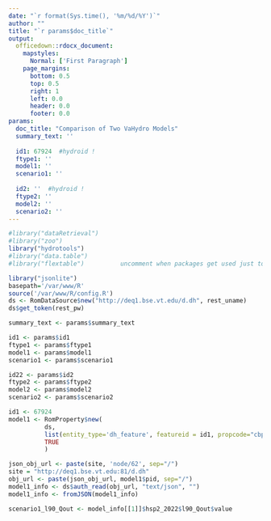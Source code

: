 ```yaml
---
date: "`r format(Sys.time(), '%m/%d/%Y')`"
author: ""
title: "`r params$doc_title`"
output: 
  officedown::rdocx_document:
    mapstyles:
      Normal: ['First Paragraph']
    page_margins:
      bottom: 0.5
      top: 0.5
      right: 1
      left: 0.0
      header: 0.0
      footer: 0.0
params: 
  doc_title: "Comparison of Two VaHydro Models"
  summary_text: ''
  
  id1: 67924  #hydroid !
  ftype1: ''
  model1: ''
  scenario1: ''
  
  id2: ''  #hydroid !
  ftype2: ''
  model2: ''
  scenario2: ''
---
```


```r
#library("dataRetrieval")
#library("zoo")
library("hydrotools")
#library("data.table")
#library("flextable")          uncomment when packages get used just to make sure no extras from previous gage situation

library("jsonlite")
basepath='/var/www/R'
source('/var/www/R/config.R')
ds <- RomDataSource$new("http://deq1.bse.vt.edu/d.dh", rest_uname)
ds$get_token(rest_pw)

summary_text <- params$summary_text

id1 <- params$id1
ftype1 <- params$ftype1
model1 <- params$model1
scenario1 <- params$scenario1

id22 <- params$id2
ftype2 <- params$ftype2
model2 <- params$model2
scenario2 <- params$scenario2
```

```r

id1 <- 67924
model1 <- RomProperty$new(
          ds,
          list(entity_type='dh_feature', featureid = id1, propcode="cbp-6.0"),
          TRUE
          )

json_obj_url <- paste(site, 'node/62', sep="/")
site = "http://deq1.bse.vt.edu:81/d.dh"
obj_url <- paste(json_obj_url, model1$pid, sep="/")
model1_info <- ds$auth_read(obj_url, "text/json", "")
model1_info <- fromJSON(model1_info)

scenario1_l90_Qout <- model_info[[1]]$hsp2_2022$l90_Qout$value
```